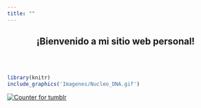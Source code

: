 ```yaml
---
title: ""
---
```


<center>
<h2>**¡Bienvenido a mi sitio web personal!**</h1>
</center>

<br>
<br>

<!-- la imagen la saque de esta página de gifs muy bonitos!!!!: https://www.amoebasisters.com/ -->
```r
library(knitr)
include_graphics('Imagenes/Nucleo_DNA.gif')
```

<!-- hitwebcounter Code START -->
<a href="http://www.hitwebcounter.com" target="_blank">
<img src="http://hitwebcounter.com/counter/counter.php?page=7133225&style=0001&nbdigits=5&type=page&initCount=0" title="Counter for tumblr" Alt="Counter for tumblr"   border="0" >
</a>                                        <br/>
                                        <!-- hitwebcounter.com --><a href="http://www.hitwebcounter.com" title="" 
                                        target="_blank" style="font-family: ; 
                                        font-size: px; color: #; text-decoration:  ;">
                                        </a>   
                            
